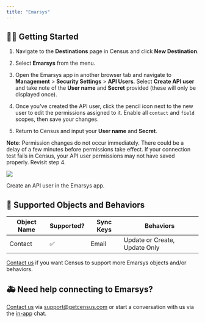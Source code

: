 ```yaml
---
title: "Emarsys"
---
```


## 🏃‍♀️ Getting Started

1. Navigate to the **Destinations** page in Census and click **New Destination**.

2. Select **Emarsys** from the menu.

3. Open the Emarsys app in another browser tab and navigate to **Management** \> **Security Settings** \> **API Users**. Select **Create API user** and take note of the **User name** and **Secret** provided (these will only be displayed once).

4. Once you've created the API user, click the pencil icon next to the new user to edit the permissions assigned to it. Enable all `contact` and `field` scopes, then save your changes.

5. Return to Census and input your **User name** and **Secret**.

**Note**: Permission changes do not occur immediately. There could be a delay of a few minutes before permissions take effect. If your connection test fails in Census, your API user permissions may not have saved properly. Revisit step 4.

![](/images/destinations/emarsys.png)

Create an API user in the Emarsys app.

## 🔀 Supported Objects and Behaviors

| **Object Name** | **Supported?** | **Sync Keys** | **Behaviors**                 |
| --------------- | -------------- | ------------- | ----------------------------- |
| Contact         | ✅              | Email         | Update or Create, Update Only |

[Contact us](mailto:support@getcensus.com) if you want Census to support more Emarsys objects and/or behaviors.

## 🚑 Need help connecting to Emarsys?

[Contact us](mailto:support@getcensus.com) via support@getcensus.com or start a conversation with us via the [in-app](https://app.getcensus.com) chat.